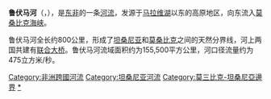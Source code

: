 '''鲁伏马河'''（{{lang-en|'''Ruvuma River'''}}，{{lang-pt|'''Rio Rovuma'''}}），是[[东非|东非]]的一条[[河流|河流]]，发源于[[马拉维湖|马拉维湖]]以东的高原地区，向东流入[[莫桑比克海峡|莫桑比克海峡]]。

鲁伏马河全长约800公里，形成了[[坦桑尼亚|坦桑尼亚]]和[[莫桑比克|莫桑比克]]之间的天然分界线，河上两国共建有[[联合大桥|联合大桥]]。鲁伏马河流域面积约为155,500平方公里，河口径流量约为475立方米/秒。

{{1911}}

{{Africa-geo-stub}}
{{莫三比克河流}}
{{Rivers of Tanzania}}
{{DEFAULTSORT:Rovuma}}
[[Category:非洲跨國河流|Category:非洲跨國河流]]
[[Category:坦桑尼亚河流|Category:坦桑尼亚河流]]
[[Category:莫三比克-坦桑尼亞邊界|Category:莫三比克-坦桑尼亞邊界]]
[[Category:鲁伏马河|*]]